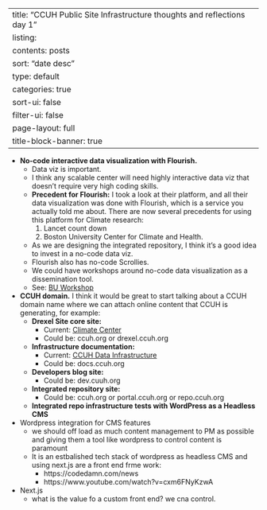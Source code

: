 ---
title: "CCUH Public Site Infrastructure thoughts and reflections day 1"
listing:
  contents: posts
  sort: "date desc"
  type: default
  categories: true
  sort-ui: false
  filter-ui: false
page-layout: full
title-block-banner: true
---- 





- **No-code interactive data visualization with Flourish.**
  - Data viz is important.
  - I think any scalable center will need highly interactive data viz that doesn't require very high coding skills.
  - **Precedent for Flourish:** I took a look at their platform, and all their data visualization was done with Flourish, which is a service you actually told me about. There are now several precedents for using this platform for Climate research:
    1. Lancet count down
    2. Boston University Center for Climate and Health.
  - As we are designing the integrated repository, I think it's a good idea to invest in a no-code data viz.
  - Flourish also has no-code Scrollies.
  - We could have workshops around no-code data visualization as a dissemination tool.
  - See: [BU Workshop](https://www.bu.edu/hic/visualizing-data-stories-for-climate-change-and-health-using-flourish-a-hands-on-workshop/)

- **CCUH domain.** I think it would be great to start talking about a CCUH domain name where we can attach online content that CCUH is generating, for example:
  - **Drexel Site core site:**
    - Current: [Climate Center](https://drexel.edu/uhc/initiatives/climate-change-urban-health/climate-center/)
    - Could be: ccuh.org or drexel.ccuh.org
  - **Infrastructure documentation:**
    - Current: [CCUH Data Infrastructure](https://drexel-uhc.github.io/ccuh-data-infrastructure/)
    - Could be: docs.ccuh.org
  - **Developers blog site:**
    - Could be: dev.cuuh.org
  - **Integrated repository site:**
    - Could be: ccuh.org or portal.ccuh.org or repo.ccuh.org
  - **Integrated repo infrastructure tests with WordPress as a Headless CMS**


- Wordpress integration for CMS features
  - we should off load as much content management to PM as possible and giving them a tool like wordpress to control content is paramount
  - It is an estbalished tech stack of wordpress as headless CMS and using next.js are a front end frme work:
      - https://codedamn.com/news
      - https://www.youtube.com/watch?v=cxm6FNyKzwA
  
- Next.js
  - what is the value fo a custom front end? we cna control.